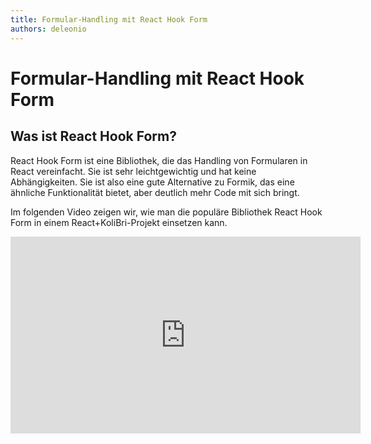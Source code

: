 ```yaml
---
title: Formular-Handling mit React Hook Form
authors: deleonio
---
```


# Formular-Handling mit React Hook Form

## Was ist React Hook Form?

React Hook Form ist eine Bibliothek, die das Handling von Formularen in React vereinfacht. Sie ist sehr leichtgewichtig und hat keine Abhängigkeiten. Sie ist also eine gute Alternative zu Formik, das eine ähnliche Funktionalität bietet, aber deutlich mehr Code mit sich bringt.

Im folgenden Video zeigen wir, wie man die populäre Bibliothek React Hook Form in einem React+KoliBri-Projekt einsetzen kann.

<iframe
	width="560"
	height="315"
	src="https://www.youtube-nocookie.com/embed/0REpAEzopmA?si=y83MzWYcPpxh4zAw"
	title="YouTube video player - KoliBri meets React Hook Form"
	frameborder="0"
	allow="accelerometer; autoplay; clipboard-write; encrypted-media; gyroscope; picture-in-picture; web-share"
	allowfullscreen="allowfullscreen"
></iframe>
